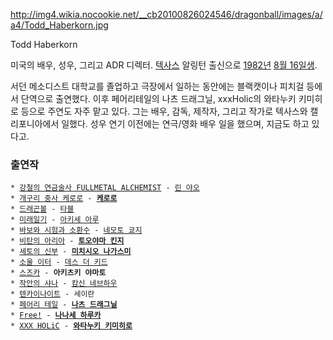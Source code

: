 http://img4.wikia.nocookie.net/__cb20100826024546/dragonball/images/a/a4/Todd_Haberkorn.jpg

Todd Haberkorn

미국의 배우, 성우, 그리고 ADR 디렉터. [[텍사스]] 알링턴 출신으로 [[1982년]] [[8월 16일]]생. 

서던 메소디스트 대학교를 졸업하고 극장에서 일하는 동안에는 블랙캣이나 피치걸 등에서 단역으로 출연했다. 이후 페어리테일의 나츠 드래그닐, xxxHolic의 와타누키 키미히로 등으로 주연도 자주 맡고 있다. 그는 배우, 감독, 제작자, 그리고 작가로 텍사스와 캘리포니아에서 일했다.
성우 연기 이전에는 연극/영화 배우 일을 했으며, 지금도 하고 있다고.

=== 출연작 ===
 * [[강철의 연금술사 FULLMETAL ALCHEMIST]] - [[린 야오]]
 * [[개구리 중사 케로로]] - '''[[케로로]]'''
 * [[드래곤볼]] - [[타블]]
 * [[미래일기]] - [[아키세 아루]]
 * [[바보와 시험과 소환수]] - [[네모토 쿄지]]
 * [[비탄의 아리아]] - '''[[토오야마 킨지]]'''
 * [[세토의 신부]] - '''[[미치시오 나가스미]]'''
 * [[소울 이터]] - [[데스 더 키드]]
 * [[스즈카]] - '''아키츠키 야마토'''
 * [[작안의 샤나]] - [[캄신 네브하우]]
 * [[텐카이나이트]] - 세이란
 * [[페어리 테일]] - '''[[나츠 드래그닐]]'''
 * [[Free!]] - '''[[나나세 하루카]]'''
 * [[XXX HOLiC]] - '''[[와타누키 키미히로]]'''
